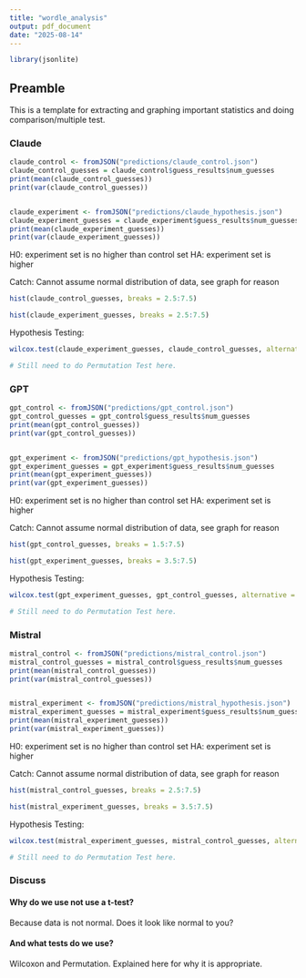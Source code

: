 ```yaml
---
title: "wordle_analysis"
output: pdf_document
date: "2025-08-14"
---
```


```r
library(jsonlite)
```

## Preamble
This is a template for extracting and graphing important statistics and doing comparison/multiple test.


### Claude
```r
claude_control <- fromJSON("predictions/claude_control.json")
claude_control_guesses = claude_control$guess_results$num_guesses 
print(mean(claude_control_guesses))
print(var(claude_control_guesses))


claude_experiment <- fromJSON("predictions/claude_hypothesis.json")
claude_experiment_guesses = claude_experiment$guess_results$num_guesses 
print(mean(claude_experiment_guesses))
print(var(claude_experiment_guesses))
```

H0: experiment set is no higher than control set
HA: experiment set is higher

Catch: Cannot assume normal distribution of data, see graph for reason

```r
hist(claude_control_guesses, breaks = 2.5:7.5)
```
```r
hist(claude_experiment_guesses, breaks = 2.5:7.5)
```

Hypothesis Testing:
```r
wilcox.test(claude_experiment_guesses, claude_control_guesses, alternative = "greater", exact = TRUE)

# Still need to do Permutation Test here.

```

### GPT
```r
gpt_control <- fromJSON("predictions/gpt_control.json")
gpt_control_guesses = gpt_control$guess_results$num_guesses 
print(mean(gpt_control_guesses))
print(var(gpt_control_guesses))


gpt_experiment <- fromJSON("predictions/gpt_hypothesis.json")
gpt_experiment_guesses = gpt_experiment$guess_results$num_guesses 
print(mean(gpt_experiment_guesses))
print(var(gpt_experiment_guesses))
```

H0: experiment set is no higher than control set
HA: experiment set is higher

Catch: Cannot assume normal distribution of data, see graph for reason

```r
hist(gpt_control_guesses, breaks = 1.5:7.5)
```
```r
hist(gpt_experiment_guesses, breaks = 3.5:7.5)
```

Hypothesis Testing:
```r
wilcox.test(gpt_experiment_guesses, gpt_control_guesses, alternative = "greater", exact = TRUE)

# Still need to do Permutation Test here.
```


### Mistral
```r
mistral_control <- fromJSON("predictions/mistral_control.json")
mistral_control_guesses = mistral_control$guess_results$num_guesses 
print(mean(mistral_control_guesses))
print(var(mistral_control_guesses))


mistral_experiment <- fromJSON("predictions/mistral_hypothesis.json")
mistral_experiment_guesses = mistral_experiment$guess_results$num_guesses 
print(mean(mistral_experiment_guesses))
print(var(mistral_experiment_guesses))
```

H0: experiment set is no higher than control set
HA: experiment set is higher

Catch: Cannot assume normal distribution of data, see graph for reason

```r
hist(mistral_control_guesses, breaks = 2.5:7.5)
```
```r
hist(mistral_experiment_guesses, breaks = 3.5:7.5)
```

Hypothesis Testing:
```r
wilcox.test(mistral_experiment_guesses, mistral_control_guesses, alternative = "greater", exact = TRUE)

# Still need to do Permutation Test here.
```

### Discuss
#### Why do we use not use a t-test?
Because data is not normal. Does it look like normal to you?

#### And what tests do we use?
Wilcoxon and Permutation. Explained here for why it is appropriate.



